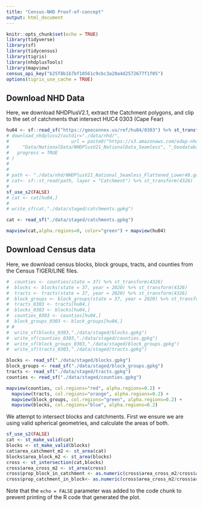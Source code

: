 ```yaml
---
title: "Census-NHD Proof-of-concept"
output: html_document
---
```


```r
knitr::opts_chunk$set(echo = TRUE)
library(tidyverse)
library(sf)
library(tidycensus)
library(tigris)
library(nhdplusTools)
library(mapview)
census_api_key("b25f8b1b7bf10561c9cbc3a20a4d2572677f1f05")
options(tigris_use_cache = TRUE)
```

## Download NHD Data

Here, we download NHDPlusV2.1, extract the Catchment polygons, and clip to the set of catchments that intersect HUC4 0303 (Cape Fear)

```r
hu04 <- sf::read_sf("https://geoconnex.us/ref/hu04/0303") %>% st_transform(4326)
# download_nhdplusv2(outdir="./data/nhd/",
#                       url = paste0("https://s3.amazonaws.com/edap-nhdplus/NHDPlusV21/",
#     "Data/NationalData/NHDPlusV21_NationalData_Seamless", "_Geodatabase_Lower48_07.7z"),
#   progress = TRUE
# )
# 
# 
# path <- "./data/nhd/NHDPlusV21_National_Seamless_Flattened_Lower48.gdb"
# cat<- sf::st_read(path, layer = "Catchment") %>% st_transform(4326)
# 
sf_use_s2(FALSE)
# cat <- cat[hu04,]
# 
# write_sf(cat,"./data/staged/catchments.gpkg")

cat <- read_sf("./data/staged/catchments.gpkg")

mapview(cat,alpha.regions=0, color="green") + mapview(hu04) 
```

## Download Census data

Here, we download census blocks, block groups, tracts, and counties from the Census TIGER/LINE files. 

```r
#  counties <- counties(state = 37) %>% st_transform(4326)
#  blocks <- blocks(state = 37, year = 2020) %>% st_transform(4326)
#  tracts <- tracts(state = 37, year = 2020) %>% st_transform(4326)
#  block_groups <- block_groups(state = 37, year = 2020) %>% st_transform(4326)
#  tracts_0303 <- tracts[hu04,]
#  blocks_0303 <- blocks[hu04,]
#  counties_0303 <- counties[hu04,]
#  block_groups_0303 <- block_groups[hu04,]
# # 
#  write_sf(blocks_0303,"./data/staged/blocks.gpkg")
#  write_sf(counties_0303,"./data/staged/counties.gpkg")
#  write_sf(block_groups_0303,"./data/staged/block_groups.gpkg")
#  write_sf(tracts_0303,"./data/staged/tracts.gpkg")

blocks <- read_sf("./data/staged/blocks.gpkg")
block_groups <- read_sf("./data/staged/block_groups.gpkg")
tracts <- read_sf("./data/staged/tracts.gpkg")
counties <- read_sf("./data/staged/counties.gpkg")

mapview(counties, col.regions="red", alpha.regions=0.2) + 
  mapview(tracts, col.regions="orange", alpha.regions=0.2) + 
  mapview(block_groups, col.regions="green", alpha.regions=0.2) + 
  mapview(blocks, col.regions="blue", alpha.regions=0.2)

```

We attempt to intersect blocks and catchments. First we ensure we are using valid spherical geometries, and calculate the areas of both.

```r
sf_use_s2(FALSE)
cat <- st_make_valid(cat)
blocks <- st_make_valid(blocks)
cat$area_catchment_m2 <- st_area(cat)
blocks$area_block_m2 <- st_area(blocks)
cross <- st_intersection(cat,blocks)
cross$area_cross_m2 <- st_area(cross)
cross$prop_block_in_catchment <- as.numeric(cross$area_cross_m2/cross$area_block_m2)
cross$prop_catchment_in_block<- as.numeric(cross$area_cross_m2/cross$area_catchment_m2)
```

Note that the `echo = FALSE` parameter was added to the code chunk to prevent printing of the R code that generated the plot.
